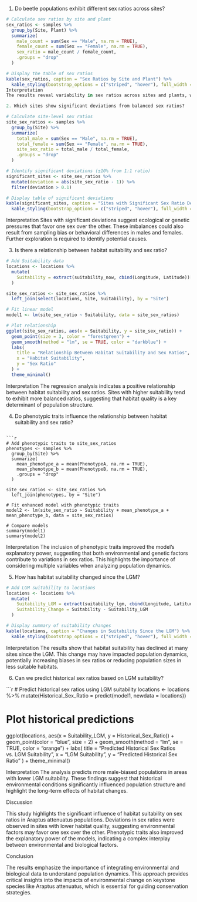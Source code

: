 1. Do beetle populations exhibit different sex ratios across sites?
```r
# Calculate sex ratios by site and plant
sex_ratios <- samples %>%
  group_by(Site, Plant) %>%
  summarize(
    male_count = sum(Sex == "Male", na.rm = TRUE),
    female_count = sum(Sex == "Female", na.rm = TRUE),
    sex_ratio = male_count / female_count,
    .groups = "drop"
  )

# Display the table of sex ratios
kable(sex_ratios, caption = "Sex Ratios by Site and Plant") %>%
  kable_styling(bootstrap_options = c("striped", "hover"), full_width = FALSE, position = "center")
Interpretation
The results reveal variability in sex ratios across sites and plants, with some showing balanced ratios near 1:1, while others deviate significantly. This variability indicates that localized factors, such as habitat quality or resource availability, may influence sex ratios.

2. Which sites show significant deviations from balanced sex ratios?
```

```r
# Calculate site-level sex ratios
site_sex_ratios <- samples %>%
  group_by(Site) %>%
  summarize(
    total_male = sum(Sex == "Male", na.rm = TRUE),
    total_female = sum(Sex == "Female", na.rm = TRUE),
    site_sex_ratio = total_male / total_female,
    .groups = "drop"
  )

# Identify significant deviations (±10% from 1:1 ratio)
significant_sites <- site_sex_ratios %>%
  mutate(deviation = abs(site_sex_ratio - 1)) %>%
  filter(deviation > 0.1)

# Display table of significant deviations
kable(significant_sites, caption = "Sites with Significant Sex Ratio Deviations") %>%
  kable_styling(bootstrap_options = c("striped", "hover"), full_width = FALSE, position = "center")
```
Interpretation
Sites with significant deviations suggest ecological or genetic pressures that favor one sex over the other. These imbalances could also result from sampling bias or behavioral differences in males and females. Further exploration is required to identify potential causes.


3. Is there a relationship between habitat suitability and sex ratio?
```r
# Add Suitability data
locations <- locations %>%
  mutate(
    Suitability = extract(suitability_now, cbind(Longitude, Latitude))[, 1]
  )

site_sex_ratios <- site_sex_ratios %>%
  left_join(select(locations, Site, Suitability), by = "Site")

# Fit linear model
model1 <- lm(site_sex_ratio ~ Suitability, data = site_sex_ratios)

# Plot relationship
ggplot(site_sex_ratios, aes(x = Suitability, y = site_sex_ratio)) +
  geom_point(size = 3, color = "forestgreen") +
  geom_smooth(method = "lm", se = TRUE, color = "darkblue") +
  labs(
    title = "Relationship Between Habitat Suitability and Sex Ratios",
    x = "Habitat Suitability",
    y = "Sex Ratio"
  ) +
  theme_minimal()
```
Interpretation
The regression analysis indicates a positive relationship between habitat suitability and sex ratios. Sites with higher suitability tend to exhibit more balanced ratios, suggesting that habitat quality is a key determinant of population structure.

4. Do phenotypic traits influence the relationship between habitat suitability and sex ratio?
```

```r
# Add phenotypic traits to site_sex_ratios
phenotypes <- samples %>%
  group_by(Site) %>%
  summarize(
    mean_phenotype_a = mean(PhenotypeA, na.rm = TRUE),
    mean_phenotype_b = mean(PhenotypeB, na.rm = TRUE),
    .groups = "drop"
  )

site_sex_ratios <- site_sex_ratios %>%
  left_join(phenotypes, by = "Site")

# Fit enhanced model with phenotypic traits
model2 <- lm(site_sex_ratio ~ Suitability + mean_phenotype_a + mean_phenotype_b, data = site_sex_ratios)

# Compare models
summary(model1)
summary(model2)
```
Interpretation
The inclusion of phenotypic traits improved the model's explanatory power, suggesting that both environmental and genetic factors contribute to variations in sex ratios. This highlights the importance of considering multiple variables when analyzing population dynamics.

5. How has habitat suitability changed since the LGM?


```r

# Add LGM suitability to locations
locations <- locations %>%
  mutate(
    Suitability_LGM = extract(suitability_lgm, cbind(Longitude, Latitude))[, 1],
    Suitability_Change = Suitability - Suitability_LGM
  )

# Display summary of suitability changes
kable(locations, caption = "Changes in Suitability Since the LGM") %>%
  kable_styling(bootstrap_options = c("striped", "hover"), full_width = FALSE, position = "center")
```
Interpretation
The results show that habitat suitability has declined at many sites since the LGM. This change may have impacted population dynamics, potentially increasing biases in sex ratios or reducing population sizes in less suitable habitats.

6. Can we predict historical sex ratios based on LGM suitability?


```r
# Predict historical sex ratios using LGM suitability
locations <- locations %>%
  mutate(Historical_Sex_Ratio = predict(model1, newdata = locations))

# Plot historical predictions
ggplot(locations, aes(x = Suitability_LGM, y = Historical_Sex_Ratio)) +
  geom_point(color = "blue", size = 2) +
  geom_smooth(method = "lm", se = TRUE, color = "orange") +
  labs(
    title = "Predicted Historical Sex Ratios vs. LGM Suitability",
    x = "LGM Suitability",
    y = "Predicted Historical Sex Ratio"
  ) +
  theme_minimal()


 
Interpretation
The analysis predicts more male-biased populations in areas with lower LGM suitability. These findings suggest that historical environmental conditions significantly influenced population structure and highlight the long-term effects of habitat changes.

Discussion

This study highlights the significant influence of habitat suitability on sex ratios in Araptus attenuatus populations. Deviations in sex ratios were observed in sites with lower habitat quality, suggesting environmental factors may favor one sex over the other. Phenotypic traits also improved the explanatory power of the models, indicating a complex interplay between environmental and biological factors.

Conclusion

The results emphasize the importance of integrating environmental and biological data to understand population dynamics. This approach provides critical insights into the impacts of environmental change on keystone species like Araptus attenuatus, which is essential for guiding conservation strategies.